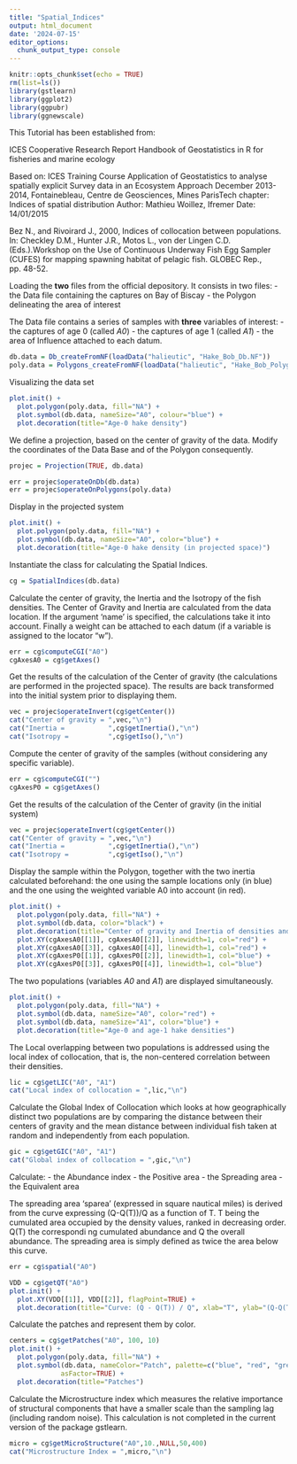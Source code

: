 ```yaml
---
title: "Spatial_Indices"
output: html_document
date: '2024-07-15'
editor_options: 
  chunk_output_type: console
---
```


```r
knitr::opts_chunk$set(echo = TRUE)
rm(list=ls())
library(gstlearn)
library(ggplot2)
library(ggpubr)
library(ggnewscale)
```

This Tutorial has been established from:

ICES Cooperative Research Report
Handbook of Geostatistics in R for fisheries and marine ecology

Based on: 
ICES Training Course
Application of Geostatistics to analyse spatially explicit Survey data
in an Ecosystem Approach
December 2013-2014, Fontainebleau, Centre de Geosciences, Mines ParisTech 
chapter:      Indices of spatial distribution
Author:       Mathieu Woillez, Ifremer
Date:         14/01/2015

Bez N., and Rivoirard J., 2000, Indices of collocation between populations. In: Checkley D.M., Hunter J.R., Motos L., von der Lingen C.D. (Eds.).Workshop on the Use of Continuous Underway Fish Egg Sampler (CUFES) for mapping spawning habitat of pelagic fish. GLOBEC Rep., pp. 48-52.

Loading the **two** files from the official depository. It consists in two files:
- the Data file containing the captures on Bay of Biscay
- the Polygon delineating the area of interest

The Data file contains a series of samples with **three** variables of interest:
- the captures of age 0 (called *A0*)
- the captures of age 1 (called *A1*)
- the area of Influence attached to each datum.

```r
db.data = Db_createFromNF(loadData("halieutic", "Hake_Bob_Db.NF"))
poly.data = Polygons_createFromNF(loadData("halieutic", "Hake_Bob_Polygon.NF"))
```

Visualizing the data set

```r
plot.init() + 
  plot.polygon(poly.data, fill="NA") + 
  plot.symbol(db.data, nameSize="A0", colour="blue") +
  plot.decoration(title="Age-0 hake density")
```

We define a projection, based on the center of gravity of the data. Modify the coordinates of the Data Base and of the Polygon consequently.

```r
projec = Projection(TRUE, db.data)

err = projec$operateOnDb(db.data)
err = projec$operateOnPolygons(poly.data)
```

Display in the projected system

```r
plot.init() + 
  plot.polygon(poly.data, fill="NA") + 
  plot.symbol(db.data, nameSize="A0", color="blue") +
  plot.decoration(title="Age-0 hake density (in projected space)")
```

Instantiate the class for calculating the Spatial Indices.

```r
cg = SpatialIndices(db.data)
```

Calculate the center of gravity, the Inertia and the Isotropy of the fish densities. The Center of Gravity and Inertia are calculated from the data location. If the argument 'name' is specified, the calculations take it into account. Finally a weight can be attached to each datum (if a variable is assigned to the locator "w").

```r
err = cg$computeCGI("A0")
cgAxesA0 = cg$getAxes()
```

Get the results of the calculation of the Center of gravity (the calculations are performed in the projected space). The results are back transformed into the initial system prior to displaying them.

```r
vec = projec$operateInvert(cg$getCenter())
cat("Center of gravity = ",vec,"\n")
cat("Inertia =           ",cg$getInertia(),"\n")
cat("Isotropy =          ",cg$getIso(),"\n")
```

Compute the center of gravity of the samples (without considering any specific variable).

```r
err = cg$computeCGI("")
cgAxesP0 = cg$getAxes()
```

Get the results of the calculation of the Center of gravity (in the initial system)

```r
vec = projec$operateInvert(cg$getCenter())
cat("Center of gravity = ",vec,"\n")
cat("Inertia =           ",cg$getInertia(),"\n")
cat("Isotropy =          ",cg$getIso(),"\n")
```

Display the sample within the Polygon, together with the two inertia calculated beforehand: the one using the sample locations only (in blue) and the one using the weighted variable A0 into account (in red).

```r
plot.init() + 
  plot.polygon(poly.data, fill="NA") + 
  plot.symbol(db.data, color="black") +
  plot.decoration(title="Center of gravity and Inertia of densities and Samples") +
  plot.XY(cgAxesA0[[1]], cgAxesA0[[2]], linewidth=1, col="red") + 
  plot.XY(cgAxesA0[[3]], cgAxesA0[[4]], linewidth=1, col="red") +
  plot.XY(cgAxesP0[[1]], cgAxesP0[[2]], linewidth=1, col="blue") + 
  plot.XY(cgAxesP0[[3]], cgAxesP0[[4]], linewidth=1, col="blue")
```

The two populations (variables *A0* and *A1*) are displayed simultaneously.

```r
plot.init() + 
  plot.polygon(poly.data, fill="NA") + 
  plot.symbol(db.data, nameSize="A0", color="red") +
  plot.symbol(db.data, nameSize="A1", color="blue") +
  plot.decoration(title="Age-0 and age-1 hake densities") 
```

The Local overlapping between two populations is addressed using the local index of collocation, that is, the non-centered correlation between their densities.

```r
lic = cg$getLIC("A0", "A1")
cat("Local index of collocation = ",lic,"\n")
```

Calculate the Global Index of Collocation which looks at how geographically distinct two populations are by comparing the distance between their centers of gravity and the mean distance between individual fish taken at random and independently from each population.

```r
gic = cg$getGIC("A0", "A1")
cat("Global index of collocation = ",gic,"\n")
```

Calculate:
- the Abundance index
- the Positive area
- the Spreading area
- the Equivalent area

The spreading area 'sparea' (expressed in square nautical miles) is derived from
 the curve expressing (Q-Q(T))/Q as a function of T. T being the cumulated area 
occupied by the density values, ranked in decreasing order. Q(T) the correspondi
ng cumulated abundance and Q the overall abundance. The spreading area is simply
 defined as twice the area below this curve.

```r
err = cg$spatial("A0")

VDD = cg$getQT("A0")
plot.init() + 
  plot.XY(VDD[[1]], VDD[[2]], flagPoint=TRUE) + 
  plot.decoration(title="Curve: (Q - Q(T)) / Q", xlab="T", ylab="(Q-Q(T))/Q") 
```

Calculate the patches and represent them by color.

```r
centers = cg$getPatches("A0", 100, 10)
plot.init() + 
  plot.polygon(poly.data, fill="NA") + 
  plot.symbol(db.data, nameColor="Patch", palette=c("blue", "red", "green", "black"),
             asFactor=TRUE) +
  plot.decoration(title="Patches")
```

Calculate the Microstructure index which measures the relative importance of structural components that have a smaller scale than the sampling lag (including random noise). This calculation is not completed in the current version of the package gstlearn.

```r
micro = cg$getMicroStructure("A0",10.,NULL,50,400)
cat("Microstructure Index = ",micro,"\n")
```
